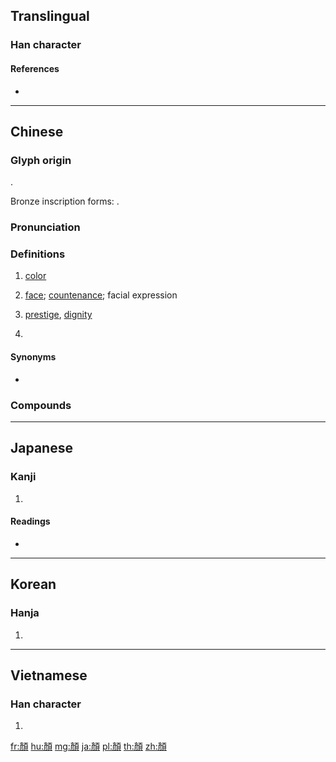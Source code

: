 {{character info/new}}
{{also|颜|顔}}

==Translingual==
{{Han simplified forms|顏|顔|颜}}

===Han character===
{{Han char|rn=181|rad=頁|as=09|sn=18|four=01286|canj=XYHMB,YHMBC|ids=⿰彥頁}}

====References====
* {{Han ref|kx=1407.050|dkj=43591|dj=1924.210|hdz=74383.101|uh=984F|ud=38991|bh=C343|bd=49987}}

----

==Chinese==
{{zh-forms|s=颜|alt=顔}}

===Glyph origin===
{{Han etym}}
{{Han compound|彥|頁|ls=psc|c1=p|c2=s}}.

Bronze inscription forms: {{Han compound|产|面|ls=psc|c1=p|c2=s}}.

===Pronunciation===
{{zh-pron
|m=yán
|ma=y
|c=ngaan4
|h=pfs=ngièn
|md=
|mn=qz,tw,xm,zz:gân/xm:hiâⁿ
|mn_note=gân - literary; hiâⁿ - vernacular
|w=3nge,3hhi
|mc=y
|oc=y
|cat=n,pn
}}

===Definitions===
{{zh-hanzi}}

# [[color]]
#: {{zh-x|顏色|color}}
# [[face]]; [[countenance]]; facial expression
#: {{zh-x|顏面|face, prestige}}
#: {{zh-x|容顏|countenance; looks}}
# [[prestige]], [[dignity]]
#: {{zh-x|厚顏|brazen; shameless}}
# {{surname|lang=zh}}

====Synonyms====
* {{sense|color}} {{zh-l|色}}

===Compounds===
{{zh-der|顏色|不徇顏面|久違顏範|五顏六色|仙顏|低顏|低顏下膝|假以顏色|分顏|厚顏|厚顏無恥|反顏|和顏|和顏下氣|和顏悅色|喜笑顏開|喜逐顏開|天顏|奴顏婢睞|奴顏婢膝|奴顏媚骨|婢膝奴顏|完顏|容顏|寄顏無所|尊顏|展顏|廣告顏料|強顏|強顏歡笑|形於顏色|怡顏|怡顏悅色|愁顏不展|慈顏|承顏|承顏候色|承顏接辭|承顏順旨|抗顏|披顏|措顏無地|摧顏|改顏|啟顏|朱顏|朱顏粉面|朱顏鶴髮|歡顏|正言厲顏|正顏|正顏厲色|毀顏|汗顏|沒顏色|沒顏落色|清顏|無顏|爨龍顏碑|犯顏|犯顏苦諫|玉顏|發光顏料|白髮朱顏|白髮紅顏|白髮蒼顏|皓首蒼顏|盛顏|盜跖顏淵|破顏|破顏微笑|碧眼童顏|秋顏|童顏|童顏鶴髮|笑逐顏開|紅顏|紅顏命薄|紅顏薄命|給以顏色|綠鬢朱顏|芝顏|花顏月貌|蒼顏|衰顏|解顏|變顏|赧顏|赧顏汗下|還以顏色|酡顏|鈞顏|錯認顏標|開顏|隆顏|霽顏|靦顏|靦顏事仇|靦顏借命|韶顏稚齒|顏如玉|顏字|顏料|顏柳|顏筋柳骨|顏範|顏苦孔卓|顏闔鑿培|顏面|顏面神經|顏面角|顏面骨|顏骨柳筋|顏體|養顏|養顏有術|駐顏|駐顏有術|鶴髮童顏|龍顏}}

----

==Japanese==

===Kanji===
{{ja-kanji|grade=|rs=頁09|style=ky|shin=顔}}

# {{defn|lang=ja|sort=頁09}}

====Readings====
* {{ja-readings|on=[[がん]] ([[gan]]), [[げん]] (gen)|kun=[[かお]] (kao)}}

----

==Korean==

===Hanja===
{{ko-hanja|hangeul=안|eumhun=|mr=[[an]]|y=an}}

# {{defn|lang=ko|sort=頁09}}

----

==Vietnamese==

===Han character===
{{vi-hantu|[[nhan]]|rs=頁09}}

# {{defn|lang=vi|sort=頁09}}

[[fr:顏]]
[[hu:顏]]
[[mg:顏]]
[[ja:顏]]
[[pl:顏]]
[[th:顏]]
[[zh:顏]]